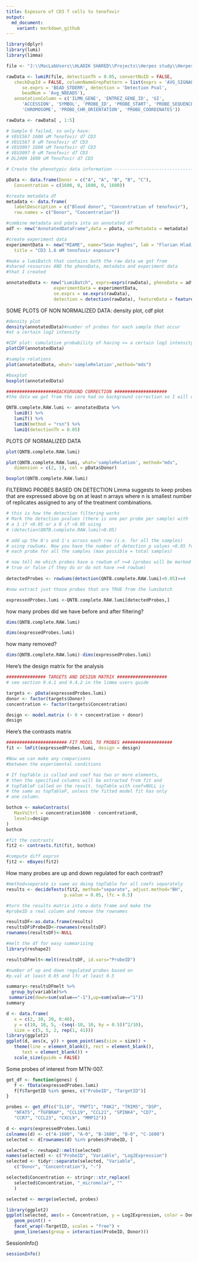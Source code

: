 ```yaml
---
title: Exposure of CD3 T cells to tenofovir
output:
  md_document:
    variant: markdown_github
---
```


```r
library(dplyr)
library(lumi)
library(limma)

file <- "J:\\MacLabUsers\\HLADIK SHARED\\Projects\\Herpes study\\Herpes-Project-1\\vaginal_explant_Illumina\\2015_11_10/GenomeStudioProject/SeanHughes_HumanHT12v4_151112/2015.11.12smhughesFinalReport.txt"

rawData <- lumiR(file, detectionTh = 0.05, convertNuID = FALSE, 
   checkDupId = FALSE, columnNameGrepPattern = list(exprs = 'AVG_SIGNAL',
      se.exprs = 'BEAD_STDERR', detection = 'Detection Pval',
      beadNum = 'Avg_NBEADS'),
   annotationColumn = c('ILMN_GENE', 'ENTREZ_GENE_ID', 'GI',
      'ACCESSION', 'SYMBOL', 'PROBE_ID', 'PROBE_START', 'PROBE_SEQUENCE',
      'CHROMOSOME', 'PROBE_CHR_ORIENTATION', 'PROBE_COORDINATES'))

rawData <- rawData[ , 1:5]
```


```r
# Sample 6 failed, so only have: 
# VEU1567 1600 uM Tenofovir d7 CD3
# VEU1567 0 uM Tenofovir d7 CD3
# VEU3097 1600 uM Tenofovir d7 CD3
# VEU3097 0 uM Tenofovir d7 CD3
# DL2409 1600 uM Tenofovir d7 CD3

# Create the phenotypic data information --------------------------------

pData <- data.frame(Donor = c("A", "A", "B", "B", "C"), 
   Concentration = c(1600, 0, 1600, 0, 1600))

#create metadata df
metadata <- data.frame(
   labelDescription = c("Blood donor", "Concentration of tenofovir"),
   row.names = c("Donor", "Concentration"))

#combine metadata and pdata into an annotated df
adf <- new("AnnotatedDataFrame",data = pData, varMetadata = metadata)

#create experiment data
experimentData <- new("MIAME", name="Sean Hughes", lab = "Florian Hladik Lab",
   title = "CD3 1.6 mM tenofovir exposure")

#make a lumiBatch that contains both the raw data we got from
#shared resources AND the phenoData, metadata and experiment data
#that I created

annotatedData <- new("LumiBatch", exprs=exprs(rawData), phenoData = adf,
                  experimentData = experimentData,
                  se.exprs = se.exprs(rawData),
                  detection = detection(rawData), featureData = featureData(rawData))

```

 SOME PLOTS OF NON NORMALIZED DATA:
 density plot, cdf plot
```r
#density plot
density(annotatedData)#number of probes for each sample that occur
#at a certain log2 intensity

#CDF plot: cumulative probability of having <= a certain log2 intensity
plotCDF(annotatedData)

#sample relations
plot(annotatedData, what='sampleRelation',method="mds")

#boxplot
boxplot(annotatedData)

###################BACKGROUND CORRECTION ####################
#the data we got from the core had no background correction so I will do it here

QNTB.complete.RAW.lumi <- annotatedData %>% 
   lumiB() %>% 
   lumiT() %>% 
   lumiN(method = "rsn") %>% 
   lumiQ(detectionTh = 0.05)

```
PLOTS OF NORMALIZED DATA 

```r
plot(QNTB.complete.RAW.lumi)

plot(QNTB.complete.RAW.lumi, what='sampleRelation', method="mds", 
   dimension = c(2, 1), col = pData$Donor)

boxplot(QNTB.complete.RAW.lumi)

```
FILTERING PROBES BASED ON DETECTION 
 Limma suggests to keep probes that are expressed above bg on 
at least n arrays where n is smallest number of replicates assigned
to any of the treatment combinations.

```r
# this is how the detection filtering works
# Mark the detection pvalues (there is one per probe per sample) with
# a 1 if <0.05 or a 0 if >0.05 using 
# (detection(QNTB.complete.RAW.lumi)<0.05)

# add up the 0's and 1's across each row (i.e. for all the samples)
# using rowSums. Now you have the number of detection p values <0.05 for 
# each probe for all the samples (max possible = total samples)

# now tell me which probes have a rowSum of >=4 (probes will be marked as
# true or false if they do or do not have >=4 rowSum)
            
detectedProbes <- rowSums(detection(QNTB.complete.RAW.lumi)<0.05)>=4

#now extract just those probes that are TRUE from the lumibatch

expressedProbes.lumi <-QNTB.complete.RAW.lumi[detectedProbes,]
```

how many probes did we have before and after filtering?
```r
dims(QNTB.complete.RAW.lumi)

dims(expressedProbes.lumi)
```
how many removed?
```r
dims(QNTB.complete.RAW.lumi)-dims(expressedProbes.lumi)

```
Here's the design matrix for the analysis

```r
############### TARGETS AND DESIGN MATRIX ###################
# see section 9.4.1 and 9.4.2 in the limma users guide

targets <- pData(expressedProbes.lumi)
donor <- factor(targets$Donor)
concentration <- factor(targets$Concentration)

design <- model.matrix (~ 0 + concentration + donor)
design
```
Here's the contrasts matrix

```r
####################### FIT MODEL TO PROBES ###################
fit <- lmFit(expressedProbes.lumi, design = design)

#Now we can make any comparisons
#between the experimental conditions

# If topTable is called and coef has two or more elements,
# then the specified columns will be extracted from fit and
# topTableF called on the result. topTable with coef=NULL is 
# the same as topTableF, unless the fitted model fit has only
# one column.

bothcm <- makeContrasts(
   MaxVsCtrl = concentration1600 - concentration0, 
   levels=design
)
bothcm

#fit the contrasts  
fit2 <- contrasts.fit(fit, bothcm)

#compute diff exprsn
fit2 <- eBayes(fit2)
```

How many probes are up and down regulated for each contrast?

```r

#method=separate is same as doing topTable for all coefs separately
results <- decideTests(fit2, method="separate", adjust.method="BH",
                      p.value = 0.05, lfc = 0.5)

#turn the results matrix into a data frame and make the
#probeID a real column and remove the rownames

resultsDF<-as.data.frame(results)
resultsDF$ProbeID<-rownames(resultsDF)
rownames(resultsDF)<-NULL

#melt the df for easy summarizing
library(reshape2)

resultsDFmelt<-melt(resultsDF, id.vars="ProbeID")

#number of up and down regulated probes based on 
#p.val at least 0.05 and lfc at least 0.5

summary<-resultsDFmelt %>%
  group_by(variable)%>%
 summarize(down=sum(value=="-1"),up=sum(value=="1"))
summary

```


```r
d <- data.frame(
   x = c(2, 38, 20, 0:40), 
   y = c(10, 10, 5, -(seq(-10, 10, by = 0.5))^2/10), 
   size = c(5, 5, 2, rep(1, 41)))
library(ggplot2)
ggplot(d, aes(x, y)) + geom_point(aes(size = size)) + 
   theme(line = element_blank(), rect = element_blank(), 
      text = element_blank()) + 
   scale_size(guide = FALSE)

```

Some probes of interest from MTN-007. 

```r
get_df <- function(genes) {
   f <- fData(expressedProbes.lumi)
   f[f$TargetID %in% genes, c("ProbeID", "TargetID")]
}

probes <- get_df(c("IL10", "PNPT1", "PAK2", "TRIM5", "DSP",
   "NFAT5", "TGFBRAP", "CCL19", "CCL21", "SPINK4", "CD7", 
   "CCR7", "CCL23", "CXCL9", "MMP12"))

d <- exprs(expressedProbes.lumi)
colnames(d) <- c("A-1600", "A-0", "B-1600", "B-0", "C-1600")
selected <- d[rownames(d) %in% probes$ProbeID, ]

selected <- reshape2::melt(selected)
names(selected) <- c("ProbeID", "Variable", "Log2Expression")
selected <- tidyr::separate(selected, "Variable", 
   c("Donor", "Concentration"), "-")

selected$Concentration <- stringr::str_replace(
   selected$Concentration, "_micromolar", ""
   )

selected <- merge(selected, probes)

library(ggplot2)
ggplot(selected, aes(x = Concentration, y = Log2Expression, color = Donor)) + 
   geom_point() + 
   facet_wrap(~TargetID, scales = "free") + 
   geom_line(aes(group = interaction(ProbeID, Donor)))
```

SessionInfo()

```r
sessionInfo()
```